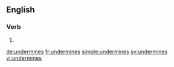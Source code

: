 
==English==

===Verb===
{{head|en|verb form}}

# {{en-third-person singular of|undermine}}

[[de:undermines]]
[[fr:undermines]]
[[simple:undermines]]
[[sv:undermines]]
[[vi:undermines]]